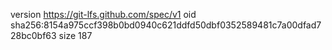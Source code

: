 version https://git-lfs.github.com/spec/v1
oid sha256:8154a975ccf398b0bd0940c621ddfd50dbf0352589481c7a00dfad728bc0bf63
size 187
